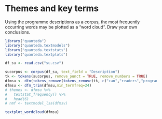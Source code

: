 # Themes and key terms

Using the programme descriptions as a corpus, the most frequently occurring words may be plotted as a "word cloud". Draw your own conclusions.

```r
library("quanteda")
library("quanteda.textmodels")
library("quanteda.textstats")
library("quanteda.textplots")

df_su <- read.csv("su.csv")

sucorpus <- corpus(df_su, text_field = "Description")
tk <- tokens(sucorpus, remove_punct = TRUE, remove_numbers = TRUE)
dfmsu <- dfm(tokens_remove(tokens_remove(tk, c("can","readers","programme","<","BR","/",">")), pattern = stopwords("en")))
dfmsu <- dfm_trim(dfmsu,min_termfreq=24)
# themes <- dfmsu %>%
#   textstat_frequency() %>%
#   head(6)
# nmf <- textmodel_lsa(dfmsv)
```
```r
textplot_wordcloud(dfmsu)
```

